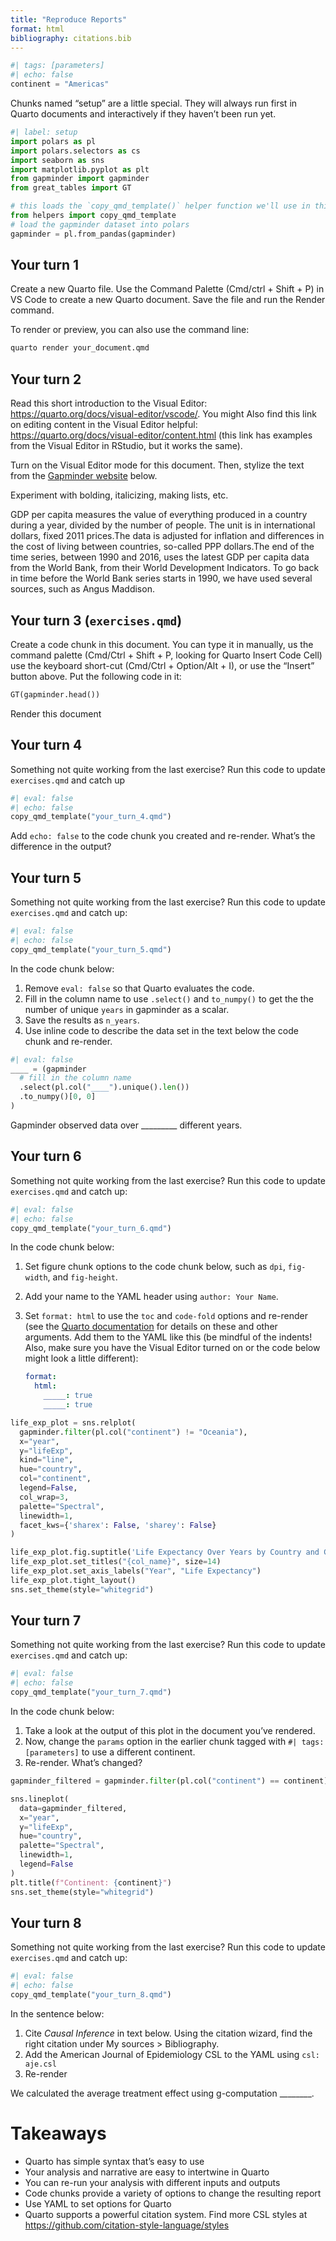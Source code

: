 ```yaml
---
title: "Reproduce Reports"
format: html
bibliography: citations.bib
---
```


```python
#| tags: [parameters]
#| echo: false
continent = "Americas"
```

Chunks named "setup" are a little special.
They will always run first in Quarto documents and interactively if they haven't been run yet.

```python
#| label: setup
import polars as pl
import polars.selectors as cs
import seaborn as sns
import matplotlib.pyplot as plt
from gapminder import gapminder
from great_tables import GT

# this loads the `copy_qmd_template()` helper function we'll use in this exercise
from helpers import copy_qmd_template
# load the gapminder dataset into polars
gapminder = pl.from_pandas(gapminder)
```

## Your turn 1

Create a new Quarto file.
Use the Command Palette (Cmd/ctrl + Shift + P) in VS Code to create a new Quarto document.
Save the file and run the Render command.

To render or preview, you can also use the command line:

``` bash
quarto render your_document.qmd
```

## Your turn 2

Read this short introduction to the Visual Editor: <https://quarto.org/docs/visual-editor/vscode/>.
You might Also find this link on editing content in the Visual Editor helpful: <https://quarto.org/docs/visual-editor/content.html> (this link has examples from the Visual Editor in RStudio, but it works the same).

Turn on the Visual Editor mode for this document.
Then, stylize the text from the [Gapminder website](https://www.gapminder.org/data/documentation/gd001/) below.

Experiment with bolding, italicizing, making lists, etc.

GDP per capita measures the value of everything produced in a country during a year, divided by the number of people.
The unit is in international dollars, fixed 2011 prices.The data is adjusted for inflation and differences in the cost of living between countries, so-called PPP dollars.The end of the time series, between 1990 and 2016, uses the latest GDP per capita data from the World Bank, from their World Development Indicators.
To go back in time before the World Bank series starts in 1990, we have used several sources, such as Angus Maddison.

## Your turn 3 (`exercises.qmd`)

Create a code chunk in this document.
You can type it in manually, us the command palette (Cmd/Ctrl + Shift + P, looking for Quarto Insert Code Cell) use the keyboard short-cut (Cmd/Ctrl + Option/Alt + I), or use the "Insert" button above.
Put the following code in it:

```python
GT(gapminder.head())
```

Render this document

## Your turn 4

Something not quite working from the last exercise?
Run this code to update `exercises.qmd` and catch up

```python
#| eval: false
#| echo: false
copy_qmd_template("your_turn_4.qmd")
```

Add `echo: false` to the code chunk you created and re-render.
What's the difference in the output?

## Your turn 5

Something not quite working from the last exercise?
Run this code to update `exercises.qmd` and catch up:

```python
#| eval: false
#| echo: false
copy_qmd_template("your_turn_5.qmd")
```

In the code chunk below:

1.  Remove `eval: false` so that Quarto evaluates the code.
2.  Fill in the column name to use `.select()` and `to_numpy()` to get the the number of unique `years` in gapminder as a scalar.
3.  Save the results as `n_years`.
4.  Use inline code to describe the data set in the text below the code chunk and re-render.

```python
#| eval: false
____ = (gapminder
  # fill in the column name
  .select(pl.col("____").unique().len())
  .to_numpy()[0, 0]
)
```

Gapminder observed data over \_\_\_\_\_\_\_\_\_ different years.

## Your turn 6

Something not quite working from the last exercise?
Run this code to update `exercises.qmd` and catch up:

```python
#| eval: false
#| echo: false
copy_qmd_template("your_turn_6.qmd")
```

In the code chunk below:

1.  Set figure chunk options to the code chunk below, such as `dpi`, `fig-width`, and `fig-height`.

2.  Add your name to the YAML header using `author: Your Name`.

3.  Set `format: html` to use the `toc` and `code-fold` options and re-render (see the [Quarto documentation](https://quarto.org/docs/reference/formats/html.html) for details on these and other arguments. Add them to the YAML like this (be mindful of the indents! Also, make sure you have the Visual Editor turned on or the code below might look a little different):

    ``` yaml
    format: 
      html:
        _____: true
        _____: true 
    ```

```python
life_exp_plot = sns.relplot(
  gapminder.filter(pl.col("continent") != "Oceania"), 
  x="year", 
  y="lifeExp", 
  kind="line", 
  hue="country", 
  col="continent", 
  legend=False, 
  col_wrap=3, 
  palette="Spectral", 
  linewidth=1, 
  facet_kws={'sharex': False, 'sharey': False}
)

life_exp_plot.fig.suptitle('Life Expectancy Over Years by Country and Continent', fontsize=16)
life_exp_plot.set_titles("{col_name}", size=14)  
life_exp_plot.set_axis_labels("Year", "Life Expectancy") 
life_exp_plot.tight_layout()
sns.set_theme(style="whitegrid")  
```

## Your turn 7

Something not quite working from the last exercise?
Run this code to update `exercises.qmd` and catch up:

```python
#| eval: false
#| echo: false
copy_qmd_template("your_turn_7.qmd")
```

In the code chunk below:

1.  Take a look at the output of this plot in the document you've rendered.
2.  Now, change the `params` option in the earlier chunk tagged with `#| tags: [parameters]` to use a different continent.
3.  Re-render. What's changed?

```python
gapminder_filtered = gapminder.filter(pl.col("continent") == continent)

sns.lineplot(
  data=gapminder_filtered, 
  x="year", 
  y="lifeExp", 
  hue="country", 
  palette="Spectral", 
  linewidth=1, 
  legend=False
)
plt.title(f"Continent: {continent}") 
sns.set_theme(style="whitegrid")  
```

## Your turn 8

Something not quite working from the last exercise?
Run this code to update `exercises.qmd` and catch up:

```python
#| eval: false
#| echo: false
copy_qmd_template("your_turn_8.qmd")
```

In the sentence below:

1.  Cite *Causal Inference* in text below. Using the citation wizard, find the right citation under My sources \> Bibliography.
2.  Add the American Journal of Epidemiology CSL to the YAML using `csl: aje.csl`
3.  Re-render

We calculated the average treatment effect using g-computation \_\_\_\_\_\_\_\_.

# Takeaways

-   Quarto has simple syntax that's easy to use
-   Your analysis and narrative are easy to intertwine in Quarto
-   You can re-run your analysis with different inputs and outputs
-   Code chunks provide a variety of options to change the resulting report
-   Use YAML to set options for Quarto
-   Quarto supports a powerful citation system. Find more CSL styles at <https://github.com/citation-style-language/styles>